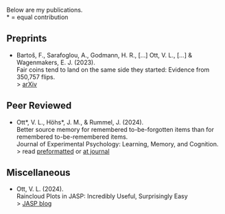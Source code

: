 Below are my publications.  
\* = equal contribution

## Preprints

- Bartoš, F., Sarafoglou, A., Godmann, H. R., [...] Ott, V. L., [...] & Wagenmakers, E. J. (2023).  
Fair coins tend to land on the same side they started: Evidence from 350,757 flips.   
> <a href="https://arxiv.org/abs/2310.04153" target="_blank">arXiv</a>

## Peer Reviewed

- Ott\*, V. L., Höhs\*, J. M., & Rummel, J. (2024).    
Better source memory for remembered to-be-forgotten items than for remembered to-be-remembered items.  
Journal of Experimental Psychology: Learning, Memory, and Cognition.  
> read <a href="https://osf.io/v7wp2" target="_blank">preformatted</a> or <a href="https://doi.org/10.1037/xlm0001362" target="_blank">at journal</a>

## Miscellaneous

- Ott, V. L. (2024).  
Raincloud Plots in JASP: Incredibly Useful, Surprisingly Easy  
> <a href="https://jasp-stats.org/2024/07/26/raincloud-plots-in-jasp-incredibly-useful-surprisingly-easy/" target="_blank">JASP blog</a>